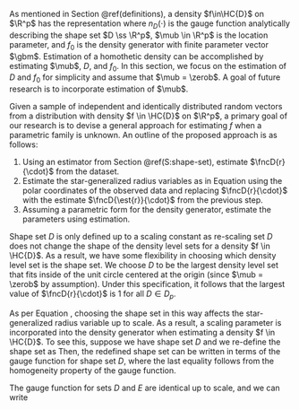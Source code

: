 

As mentioned in Section \@ref(definitions), a density $f\in\HC{D}$ on $\R^p$ has the representation \eqq{
  \fnc{f}{\xb} = \fnc{f_0}{\fnc{n_D}{\xb - \mub}; \gbm},
} where $n_D(\cdot)$ is the gauge function analytically describing the shape set $D \ss \R^p$, $\mub \in \R^p$ is the location parameter, and $f_0$ is the density generator with finite parameter vector $\gbm$. Estimation of a homothetic density can be accomplished by estimating $\mub$, $D$, and $f_0$. In this section, we focus on the estimation of $D$ and $f_0$ for simplicity and assume that $\mub = \zerob$. A goal of future research is to incorporate estimation of $\mub$.

Given a sample of independent and identically distributed random vectors from a distribution with density $f \in \HC{D}$ on $\R^p$, a primary goal of our research is to devise a general approach for estimating $f$ when a parametric family is unknown. An outline of the proposed approach is as follows:

  1. Using an estimator from Section \@ref(S:shape-set), estimate $\fncD{r}{\cdot}$ from the dataset.
  1. Estimate the star-generalized radius variables as in Equation \eqref{Eq:stargen} using the polar coordinates of the observed data and replacing $\fncD{r}{\cdot}$ with the estimate $\fncD{\est{r}}{\cdot}$ from the previous step.
  1. Assuming a parametric form for the density generator, estimate the parameters using \ac{ml} estimation.

<!-- There may be some improvements by repeating the process by incorporating the estimated density generator in the re-estimation of the shape set. This idea is to be investigated as part of the primary objective for estimating densities with homothetic level sets. -->

Shape set $D$ is only defined up to a scaling constant as re-scaling set $D$ does not change the shape of the density level sets for a density $f \in \HC{D}$. As a result, we have some flexibility in choosing which density level set is the shape set. We choose $D$ to be the largest density level set that fits inside of the unit circle centered at the origin (since $\mub = \zerob$ by assumption). Under this specification, it follows that the largest value of $\fncD{r}{\cdot}$ is 1 for all $D \in D_p$.

As per Equation \eqref{Eq:stargen}, choosing the shape set in this way affects the star-generalized radius variable up to scale. As a result, a scaling parameter is incorporated into the density generator when estimating a density $f \in \HC{D}$. To see this, suppose we have shape set $D$ and we re-define the shape set as \eqq{
  E = kD, \qquad \text{for some} \ k > 0.
} Then, the redefined shape set can be written in terms of the gauge function for shape set $D$, \eqq{
  E = \set{k\xb : \fncD{n}{\xb} \leq 1}
    = \set{\xb : \fncD{n}{\frac{\xb}{k}} \leq 1}
    = \set{\xb : \frac{1}{k}\fncD{n}{\xb} \leq 1},
} where the last equality follows from the homogeneity property of the gauge function.

The gauge function for sets $D$ and $E$ are identical up to scale, \eqq{
  \fncD[E]{n}{\xb} = \frac{1}{k}\fncD{n}{\xb},
} and we can write \eqq{
  \fnc{f}{\xb} = \fnc{f_0}{\fncD{n}{\xb}} = \fnc{f_0}{k\frac{1}{k}\fncD{n}{\xb}}
    = \fnc{f_0}{k\cdot\fncD[E]{n}{\xb}} = \fnc{f_0^{\ast}}{\fncD[E]{n}{\xb}}.
}
  


